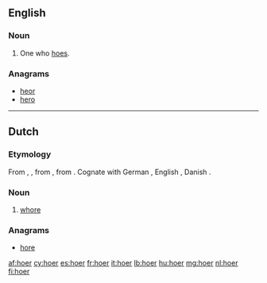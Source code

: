{{also|hoër}}
==English==

===Noun===
{{en-noun}}

# One who [[hoe]]s.

===Anagrams===
* [[heor#English|heor]]
* [[hero#English|hero]]

----

==Dutch==

===Etymology===
From {{etyl|dum|nl}} {{term|hoere|lang=dum}}, {{term|hoer|lang=dum}}, from {{etyl|odt|nl}} {{recons|huora|lang=odt}}, from {{etyl|gem-pro|nl}} {{recons|hōrǭ|lang=gem-pro}}. Cognate with German {{term|Hure|lang=de}}, English {{term|whore|lang=en}}, Danish {{term|hore|lang=da}}.

===Noun===
{{nl-noun|f|hoeren|hoertje}}

# {{context|derogatory|lang=nl}} [[whore]]

===Anagrams===
* [[hore#Dutch|hore]]

[[af:hoer]]
[[cy:hoer]]
[[es:hoer]]
[[fr:hoer]]
[[it:hoer]]
[[lb:hoer]]
[[hu:hoer]]
[[mg:hoer]]
[[nl:hoer]]
[[fi:hoer]]